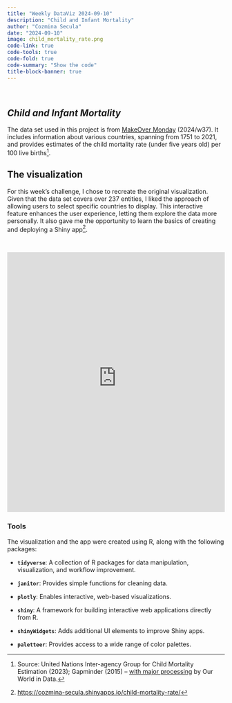```yaml
---
title: "Weekly DataViz 2024-09-10"
description: "Child and Infant Mortality"
author: "Cozmina Secula"
date: "2024-09-10"
image: child_mortality_rate.png
code-link: true
code-tools: true
code-fold: true
code-summary: "Show the code"
title-block-banner: true
---
```


<br>

## *Child and Infant Mortality*

The data set used in this project is from [MakeOver Monday](https://makeovermonday.co.uk/) (2024/w37). It includes information about various countries, spanning from 1751 to 2021, and provides estimates of the child mortality rate (under five years old) per 100 live births[^1].

[^1]: Source: United Nations Inter-agency Group for Child Mortality Estimation (2023); Gapminder (2015) – [with major processing](https://ourworldindata.org/grapher/child-mortality?time=earliest..latest#sources-and-processing) by Our World in Data.

## The visualization

For this week’s challenge, I chose to recreate the original visualization. Given that the data set covers over 237 entities, I liked the approach of allowing users to select specific countries to display. This interactive feature enhances the user experience, letting them explore the data more personally. It also gave me the opportunity to learn the basics of creating and deploying a Shiny app[^2].

[^2]: <https://cozmina-secula.shinyapps.io/child-mortality-rate/>

<br>

<iframe src="https://cozmina-secula.shinyapps.io/child-mortality-rate/" width="100%" height="600" frameborder="0">

</iframe>

### Tools

The visualization and the app were created using R, along with the following packages:

-   **`tidyverse`**: A collection of R packages for data manipulation, visualization, and workflow improvement.

-   **`janitor`**: Provides simple functions for cleaning data.

-   **`plotly`**: Enables interactive, web-based visualizations.

-   **`shiny`**: A framework for building interactive web applications directly from R.

-   **`shinyWidgets`**: Adds additional UI elements to improve Shiny apps.

-   **`paletteer`**: Provides access to a wide range of color palettes.
